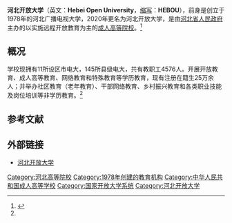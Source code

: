 {{Infobox university
|name              = 河北开放大学
|EnglishName       = Hebei Open University
|native_name       =
|image             =
|caption           =
|latin_name        =
|motto             = 
|zhmotto           =
|established       = 1978年
|closed            =
|re-established    =
|anniversary       =
|type              = [[公立大学|公立大学]]、[[成人高校|成人高校]]
|religious         =
|endowment         =
|officer_in_charge =
|chairman_label    =
|chairman          =
|secretary         = 籍献平
|chancellor        =
|president         = 段润保
|vice-president    = 郭立志、汤振林、陈军平、张瑞海、王琴
|superintendent    =
|provost           =
|vice_chancellor   =
|principal         =
|dean              =
|director          =
|head_label        =
|head              =
|faculty           = 
|staff             = 4576人
|students          = 25万余人
|undergrad         = 
|postgrad          =
|doctoral          =
|other             =
|address           = {{CHN}}[[河北省|河北省]][[石家庄市|石家庄市]]合作路460号
|country           =
|state             =
|province          =
|city              =
|color             =
|campus            = 
|area              = 
|covered_area      = 
|former_names      = 河北广播电视大学
|free_label        =
|free              =
|colors            =
|nickname          =
|mascot            =
|magazine          =
|athlete           =
|conference        =
|books             = 
|legal_person      =
|affiliations      = [[河北省人民政府|河北省人民政府]]
|zip               = 050071
|telephone         = {{Tel|86|311|87041337}}
|fax               =
|website           = http://www.hebnetu.edu.cn/
|logo              =
|footnotes         =
}}

'''河北开放大学'''（英文：'''Hebei Open University'''，[[缩写|缩写]]：'''HEBOU'''），前身是创立于1978年的河北广播电视大学，2020年更名为河北开放大学，是由[[河北省人民政府|河北省人民政府]]主办的以实施远程开放教育为主的[[成人高等院校|成人高等院校]]。<ref name=jj>{{cite web|url=http://www.hebnetu.edu.cn/xxgk1/xxjj1.htm|title=河北开放大学简介|publisher=河北开放大学|accessdate=2021-03-25|archive-date=2021-11-03|archive-url=https://web.archive.org/web/20211103104847/http://www.hebnetu.edu.cn/xxgk1/xxjj1.htm|dead-url=no}}</ref>

== 概况 ==
学校现拥有11所设区市电大，145所县级电大，共有教职工4576人。开展开放教育、成人高等教育、网络教育和特殊教育等学历教育，现有注册在籍生25万余人；并举办社区教育（老年教育）、干部网络教育、乡村振兴教育和各类职业技能及岗位培训等非学历教育。<ref name=jj/>

== 参考文献 ==
{{Reflist}}

== 外部链接 ==
* [http://www.hebnetu.edu.cn/ 河北开放大学] {{Wayback|url=http://www.hebnetu.edu.cn/ |date=20200509231347 }}

{{河北高等院校|nocat}}
[[Category:河北高等院校|Category:河北高等院校]]
[[Category:1978年创建的教育机构|Category:1978年创建的教育机构]]
[[Category:中华人民共和国成人高等学校|Category:中华人民共和国成人高等学校]]
[[Category:国家开放大学系统|Category:国家开放大学系统]]
[[Category:河北开放大学|Category:河北开放大学]]